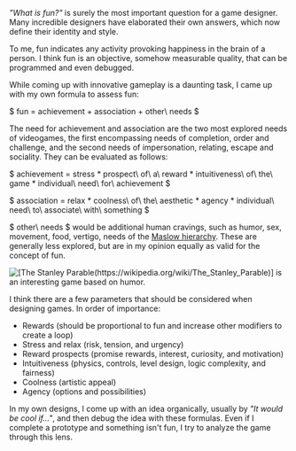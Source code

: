 *"What is fun?"* is surely the most important question for a game designer. Many incredible designers have elaborated their own answers, which now define their identity and style.

To me, fun indicates any activity provoking happiness in the brain of a person. I think fun is an objective, somehow measurable quality, that can be programmed and even debugged.

While coming up with innovative gameplay is a daunting task, I came up with my own formula to assess fun:

$
fun = achievement + association + other\ needs
$

The need for achievement and association are the two most explored needs of videogames, the first encompassing needs of completion, order and challenge, and the second needs of impersonation, relating, escape and sociality. They can be evaluated as follows:

$
achievement = stress * prospect\ of\ a\ reward * intuitiveness\ of\ the\ game * individual\ need\ for\ achievement
$

$
association = relax * coolness\ of\ the\ aesthetic * agency * individual\ need\ to\ associate\ with\ something
$

$ other\ needs $ would be additional human cravings, such as humor, sex, movement, food, vertigo, needs of the [Maslow hierarchy](https://wikipedia.org/wiki/Maslow%27s_hierarchy_of_needs). These are generally less explored, but are in my opinion equally as valid for the concept of fun.

![[The Stanley Parable(https://wikipedia.org/wiki/The_Stanley_Parable)] is an interesting game based on humor.](https://youtube.com/watch?v=I-pmnuU3DdY)

I think there are a few parameters that should be considered when designing games. In order of importance:

* Rewards (should be proportional to fun and increase other modifiers to create a loop)
* Stress and relax (risk, tension, and urgency)
* Reward prospects (promise rewards, interest, curiosity, and motivation)
* Intuitiveness (physics, controls, level design, logic complexity, and fairness)
* Coolness (artistic appeal)
* Agency (options and possibilities)

In my own designs, I come up with an idea organically, usually by *"It would be cool if..."*, and then debug the idea with these formulas. Even if I complete a prototype and something isn't fun, I try to analyze the game through this lens.
